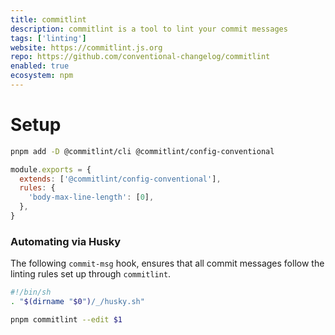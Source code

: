 ```yaml
---
title: commitlint
description: commitlint is a tool to lint your commit messages
tags: ['linting']
website: https://commitlint.js.org
repo: https://github.com/conventional-changelog/commitlint
enabled: true
ecosystem: npm
---
```


# Setup

```bash
pnpm add -D @commitlint/cli @commitlint/config-conventional
```

```javascript title="commitlint.config.js"
module.exports = {
  extends: ['@commitlint/config-conventional'],
  rules: {
    'body-max-line-length': [0],
  },
}
```

### Automating via Husky

The following `commit-msg` hook, ensures that all commit messages follow the
linting rules set up through `commitlint`.

```bash title=".husky/commit-msg"
#!/bin/sh
. "$(dirname "$0")/_/husky.sh"

pnpm commitlint --edit $1
```
